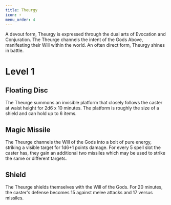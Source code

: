 ```yaml
---
title: Theurgy
icon: ⚡
menu_order: 4
---
```


A devout form, Theurgy is expressed through the dual arts of Evocation and Conjuration. The Theurge channels the intent of the Gods Above, manifesting their Will within the world. An often direct form, Theurgy shines in battle.

# Level 1

## Floating Disc

The Theurge summons an invisible platform that closely follows the caster at waist height for 2d6 x 10 minutes. The platform is roughly the size of a shield and can hold up to 6 items.

## Magic Missile

The Theurge channels the Will of the Gods into a bolt of pure energy, striking a visible target for 1d6+1 points damage. For every 5 spell slot the caster has, they gain an additional two missiles which may be used to strike the same or different targets.

## Shield

The Theurge shields themselves with the Will of the Gods. For 20 minutes, the caster's defense becomes 15 against melee attacks and 17 versus missiles.
